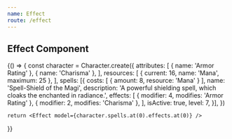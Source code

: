 ```yaml
---
name: Effect
route: /effect
---
```


## Effect Component

<Playground>
  {() => {
    const character = Character.create({
      attributes: [
        { name: 'Armor Rating' },
        { name: 'Charisma' },
      ],
      resources: [
        { current: 16, name: 'Mana', maximum: 25 },
      ],
      spells: [{
        costs: [
          { amount: 8, resource: 'Mana' }
        ],
        name: 'Spell-Shield of the Magi',
        description: 'A powerful shielding spell, which cloaks the enchanted in radiance.',
        effects: [
          { modifier: 4, modifies: 'Armor Rating' },
          { modifier: 2, modifies: 'Charisma' },
        ],
        isActive: true,
        level: 7,
      }],
    })

    return <Effect model={character.spells.at(0).effects.at(0)} />
  }}
</Playground>
